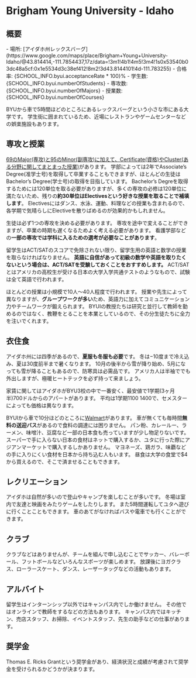

# Brigham Young University - Idaho


## 概要

<SplitPane>
  <Pane>
    <NextImage
      className='h-80'
      src={byuiLogoImage}
      alt='BYUI Logo'
      placeholder='blur'
      layout='fill'
      objectFit='scale-down'
    />
  </Pane>
  <Pane>
    - <span className='font-bold'>場所</span>: [アイダホ州レックスバーグ](https://www.google.com/maps/place/Brigham+Young+University-Idaho/@43.814414,-111.7854437,17z/data=!3m1!4b1!4m5!3m4!1s0x53540b03dc48a5cf:0x1e5534d3c38ef412!8m2!3d43.8144101!4d-111.783255)
    - <span className='font-bold'>合格率</span>: <Digit>{SCHOOL_INFO.byui.acceptanceRate * 100}</Digit>%
    - <span className='font-bold'>学生数</span>: <Digit>{SCHOOL_INFO.byui.numberOfStudents}</Digit>
    - <span className='font-bold'>専攻数</span>: <Digit>{SCHOOL_INFO.byui.numberOfMajors}</Digit>
    - <span className='font-bold'>授業数</span>: <Digit>{SCHOOL_INFO.byui.numberOfCourses}</Digit>
  </Pane>
</SplitPane>

BYUから車で5時間ほどのところにあるレックスバーグという小さな市にある大学です。
学生街に囲まれているため、近場にレストランやゲームセンターなどの娯楽施設もあります。


## 専攻と授業

<div className='pt-8 pb-4 md:float-left w-full md:w-1/2 aspect-[3/2]'>
  <DynamicPhotoViewer
    style={{
      '--bg': 'linear-gradient(to bottom right, #0076B6, #002f48)',
    }}
    images={[
      {
        src: byuiClassImage,
        alt: 'BYUI 授業風景',
        citation: 'https://www.byui.edu/foundations/for-students/course-requirements/fdwld101-world-foundations-i',
        placeholder: 'blur',
        layout: 'fill',
        objectFit: 'cover',
      },
    ]}
  />
</div>

[69のMajor(専攻)と95のMinor(副専攻)に加えて、Certificate(資格)やCluster(ある分野に関してまとまった授業)](https://www.byui.edu/catalog#/programs)があります。
学部によっては2年でAssociate’s Degree(准学士号)を取得して卒業することもできますが、ほとんどの生徒はBachelor’s Degree(学士号)の取得を目指しています。
Bachelor’s Degreを取得するためには120単位を取る必要がありますが、多くの専攻の必修は120単位に満たないため、残りの**約30単位はElectivesという好きな授業を取ることで補填します**。
Electivesにはダンス、水泳、運動、料理などの授業も含まれるので、各学期で気晴らしにElectiveを散りばめるのが効果的かもしれません。

生徒は必ず1つの専攻を決める必要があります。
専攻を途中で変えることができますが、卒業の時期も遅くなるためよく考える必要があります。
看護学部などの**一部の専攻では学科に入るための選考が必要なことがあります**。

留学生はACT/SATのスコアで免除されない限り、留学生用の英語と数学の授業を取らなければなりません。
**英語に自信があって初級の数学や英語を取りたくないという場合は、ACT/SATを受験しておくことをおすすめします。**
ACT/SATとはアメリカの高校生が受ける日本の大学入学共通テストのようなもので、試験は全て英語で行われます。

ほとんどの授業は小規模で10人〜40人程度で行われます。
授業や先生によって異なりますが、**グループワークが多い**ため、英語力に加えてコミュニケーション力やチームワークが鍛えられます。
BYUIの教授たちは研究と並行して教師を勤めるのではなく、教鞭をとることを本業としているので、その分生徒たちに全力を注いでくれます。


## 衣住食

<div className='pt-8 pb-4 md:float-left w-full md:w-1/2 aspect-[3/2]'>
  <DynamicPhotoViewer
    style={{
      '--bg': 'linear-gradient(to bottom right, #0076B6, #002f48)',
    }}
    images={[
      {
        src: byuiHousingImage,
        alt: 'BYUI 学生寮',
        citation: 'https://www.byui.edu/housing/centre-square/features-and-gallery',
        placeholder: 'blur',
        layout: 'fill',
        objectFit: 'cover',
      },
    ]}
  />
</div>

アイダホ州には四季があるので、**夏服も冬服も必要**です。
冬は−10度まで冷え込み、夏は30度前半まで暑くなります。
10月の後半から雪が降り始め、5月になっても雪が降ることもあるので、防寒具は必需品です。
アメリカ人は半袖ででも外出しますが、極暖ヒートテックを必ず持って来ましょう。

家賃に関してはアイダホがBYU3校の中で一番安く、最安値で1学期(3ヶ月半)700ドルからのアパートがあります。
平均は1学期$1100~$1400で、セメスターによっても価格は異なります。

BYUIから車で10分ほどのところに[Walmart](https://www.google.com/maps/place/Walmart+Supercenter/@43.8373123,-111.8275946,13z/data=!4m5!3m4!1s0x53540a467e9da89f:0x28d9dfc6b68872db!8m2!3d43.8558611!4d-111.774149)があります。
車が無くても毎時間**無料の送迎バス**があるので食料の調達には困りません。
パン粉、カレールー、ラーメン、味噌汁、豆腐など一部の日本食も売っていますが少し物足りないです。
スーパーで手に入らない日本の食材はネットで購入するか、ユタに行った際にアジアンマーケットで購入するしかありません。
マヨネーズ、鶏ガラ、味覇などの手に入りにくい食材を日本から持ち込む人もいます。
昼食は大学の食堂で$4から買えるので、そこで済ませることもできます。


## レクリエーション

アイダホは自然が多いので登山やキャンプを楽しむことが多いです。
冬場は室内で友達と映画をみたりゲームをしたりします。
また5時間運転してユタへ遊びに行くことこともできます。
車のあてがなければバスや電車でも行くことができます。


## クラブ

<div className='pt-8 pb-4 md:float-left w-full md:w-1/2 aspect-[3/2]'>
  <DynamicPhotoViewer
    style={{
      '--bg': 'linear-gradient(to bottom right, #0076B6, #002f48)',
    }}
    images={[
      {
        src: byuiFitnessImage,
        alt: 'BYUI フィットネス',
        citation: 'https://www.byui.edu/wellness-center',
        placeholder: 'blur',
        layout: 'fill',
        objectFit: 'cover',
      },
    ]}
  />
</div>

クラブなどはありませんが、チームを組んで申し込むことでサッカー、バレーボール、フットボールなどいろんなスポーツが楽しめます。
放課後にヨガクラス、ローラースケート、ダンス、レーザータッグなどの活動もあります。


## アルバイト

留学生はインターンシップ以外ではキャンパス内でしか働けません。
その他ではオンラインで教師をするなどの方法もあります。
キャンパス内ではキッチン、売店スタッフ、お掃除、イベントスタッフ、先生の助手などの仕事があります。


## 奨学金

Thomas E. Ricks Grantという奨学金があり、経済状況と成績が考慮されて奨学金を受けられるかどうかが決まります。
